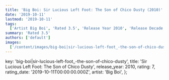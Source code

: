 ```yaml
---
title: 'Big Boi: Sir Lucious Left Foot: The Son of Chico Dusty (2010)'
date: '2019-10-11'
lastmod: '2019-10-11'
tags:
  ['Artist Big Boi', 'Rated 3.5', 'Release Year 2010', 'Release Decade 2010']
summary: 'Rated 3.5'
authors: ['default']
images:
  ['/content/images/big-boi|sir-lucious-left-foot_-the-son-of-chico-dusty.jpg']
---
```


  key: 'big-boi|sir-lucious-left-foot_-the-son-of-chico-dusty',
  title: 'Sir Lucious Left Foot: The Son of Chico Dusty',
  release_year: 2010,
  rating: 7,
  rating_date: '2019-10-11T00:00:00.000Z',
  artist: 'Big Boi',
};

<MusicRating data={data} />
